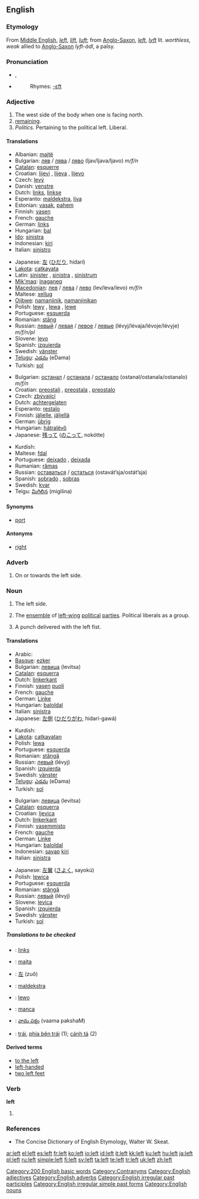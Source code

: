 {{wikipedia|dab=Left}}
==English==

{{rank|ever|saw|things|158|left|part|off|took}}

===Etymology===
From [[Middle English]], ''[[left]]'', ''[[lift]]'', ''[[luft]]''; from [[Anglo-Saxon]], ''[[left]]'', ''[[lyft]]'' lit. ''worthless, weak'' allied to [[Anglo-Saxon]] ''lyft-ádl'', a palsy.

===Pronunciation===
*{{IPA|/lɛft/}}, {{SAMPA|/lEft/}}
*{{audio|en-us-left.ogg|Audio (US)}}
*:Rhymes: [[Rhymes:English:-ɛft|-ɛft]]

===Adjective===
{{en-adj|more left|leftmost}}

# The west side of the body when one is facing north. 
# [[remaining]].
# ''Politics.'' Pertaining to the political left. Liberal.

====Translations====
{{trans-top|direction}}
*Albanian: [[majtë]]
*Bulgarian: [[ляв]] / [[лява]] / [[ляво]] (ljav/ljava/ljavo) ''m/f/n''
*[[Catalan]]: [[esquerre]]
*Croatian: [[lijevi]] {{m}}, [[lijeva]] {{f}}, [[lijevo]] {{n}}
*Czech: [[levý]] {{m}}
*Danish: [[venstre]]
*Dutch: [[links]], [[linkse]]
*Esperanto: [[maldekstra]], [[liva]]
*Estonian: [[vasak]], [[pahem]]
*Finnish: [[vasen]]
*French: [[gauche]]
*German: [[link#German|links]]
*Hungarian: [[bal]]
*[[Ido]]: [[sinistra]]
*Indonesian: [[kiri]]
*Italian: [[sinistro]]
{{trans-mid}}
*Japanese: [[左]] ([[ひだり]], hidarí)
*[[Lakota]]: [[catkayata]]
*Latin: [[sinister]] {{m}}, [[sinistra]] {{f}}, [[sinistrum]] {{n}}
*[[Mik'maq]]: [[inaganeq]]
*[[Macedonian]]: [[лев]] / [[лева]] / [[лево]] (lev/leva/levo) ''m/f/n''
*Maltese: [[xellug]] {{m}}
*[[Ojibwe]]: [[namanjinik]], [[namanjinikan]] {{p}}
*Polish: [[lewy]] {{m}}, [[lewa]] {{f}}, [[lewe]] {{n}}
*Portuguese: [[esquerda]]
*Romanian: [[stâng]]
*Russian: [[левый]] / [[левая]] / [[левое]] / [[левые]] (lévyj/lévaja/lévoje/lévyje) ''m/f/n/pl''
*Slovene: [[levo]]
*Spanish: [[izquierda]]
*Swedish: [[vänster]]
*[[Telugu]]: [[ఎడమ]] (eDama)
*Turkish: [[sol]]
{{trans-bottom}}

{{trans-top|remaining}}
*Bulgarian: [[останал]] / [[останала]] / [[останало]] (ostanal/ostanala/ostanalo) ''m/f/n''
*Croatian: [[preostali]] {{m}}, [[preostala]] {{f}}, [[preostalo]] {{n}}
*Czech: [[zbývající]] {{m}}
*Dutch: [[achtergelaten]]
*Esperanto: [[restaĵo]]
*Finnish: [[jäljelle]], [[jäljellä]]
*German: [[übrig]]
*Hungarian: [[hátralévő]]
*Japanese: [[残って]] ([[のこって]], nokótte)
{{trans-mid}}
*Kurdish: {{KUchar|[[ماوه‌]]}}
*Maltese: [[fdal]]
*Portuguese: [[deixado]] {{m}}, [[deixada]] {{f}}
*Rumanian: [[rămas]]
*Russian: [[оставаться]] / [[остаться]] (ostavát’sja/ostát’sja)
*Spanish: [[sobrado]] {{m}}, [[sobras]] {{f}}
*Swedish: [[kvar]]
*Telgu: [[మిగిలిన]] (migilina)
{{trans-bottom}}

====Synonyms====
*[[port]]

====Antonyms====
*[[right]]

===Adverb===
{{en-adv|-}}

# On or towards the left side.

===Noun===
{{en-noun}}

# The left side.
# {{politics}} The [[ensemble]] of [[left-wing]] [[political]] [[party|parties]]. Political liberals as a group.
# {{boxing}} A punch delivered with the left fist.

====Translations====
{{trans-top|The left side (1)}}
*Arabic: {{ARchar|[[یسار]]}}
*[[Basque]]: [[ezker]]
*Bulgarian: [[левица]] (levitsa)
*[[Catalan]]: [[esquerra]] {{f}}
*Dutch: [[linkerkant]] {{m}}
*Finnish: [[vasen]] [[puoli]]
*French: [[gauche]] {{f}}
*German: [[Linke]] {{f}}
*Hungarian: [[bal]][[oldal]]
*Italian: [[sinistra]] {{f}}
*Japanese: [[左側]] ([[ひだりがわ]], hidarí-gawá)
{{trans-mid}}
*Kurdish: {{KUchar|[[چه‌پ]]}}
*[[Lakota]]: [[catkayatan]]
*Polish: [[lewa]] {{f}}
*Portuguese: [[esquerda]] {{f}}
*Romanian: [[stângă]] {{f}}
*Russian: [[левый]] (lévyj)
*Spanish: [[izquierda]] {{f}}
*Swedish: [[vänster]] {{c}}
*[[Telugu]]: [[ఎడమ]] (eDama)
*Turkish: [[sol]]
{{trans-bottom}}

{{trans-top|The ensemble of left-wing political parties}}
*Bulgarian: [[левица]] (levitsa)
*[[Catalan]]: [[esquerra]] {{f}}
*Croatian: [[ljevica]] {{f}}
*Dutch: [[linkerkant]] {{m}}
*Finnish: [[vasemmisto]]
*French: [[gauche]] {{f}}
*German: [[Linke]] {{f}}
*Hungarian: [[bal]][[oldal]]
*Indonesian: [[sayap]] [[kiri]]
*Italian: [[sinistra]] {{f}}
{{trans-mid}}
*Japanese: [[左翼]] ([[さよく]], sayokú)
*Polish: [[lewica]] {{f}}
*Portuguese: [[esquerda]] {{f}}
*Romanian: [[stângă]] {{f}}
*Russian: [[левый]] (lévyj)
*Slovene: [[levica]]
*Spanish: [[izquierda]] {{f}}
*Swedish: [[vänster]] {{c}}
*Turkish: [[sol]]
{{trans-bottom}}

=====Translations to be checked=====
{{checktrans}}
*{{ttbc|Afrikaans}}: [[links]]
*{{ttbc|Albanian}}: [[majta]] {{f}}
*{{ttbc|Chinese}}: [[左]] (zuǒ)
*{{ttbc|Esperanto}}: [[maldekstra]]
*{{ttbc|Polish}}: [[lewo]] {{n}}
*{{ttbc|Sardinian}}: [[manca]] {{f}}
*{{ttbc|Telugu}}: [[వామ పక్షం]] (vaama pakshaM)
*{{ttbc|Vietnamese}}: [[trái]], [[phía bên trái]] (1); [[cánh tả]] (2)

====Derived terms====
*[[to the left]]
*[[left-handed]]
*[[two left feet]]

===Verb===
'''left'''

# {{past of|[[leave]]}}

===References===
*The Concise Dictionary of English Etymology, Walter W. Skeat.

[[Category:200 English basic words]]
[[Category:Contranyms]]
[[Category:English adjectives]]
[[Category:English adverbs]]
[[Category:English irregular past participles]]
[[Category:English irregular simple past forms]]
[[Category:English nouns]]

[[ar:left]]
[[el:left]]
[[es:left]]
[[fr:left]]
[[ko:left]]
[[io:left]]
[[id:left]]
[[it:left]]
[[kk:left]]
[[ku:left]]
[[hu:left]]
[[ja:left]]
[[pl:left]]
[[ru:left]]
[[simple:left]]
[[fi:left]]
[[sv:left]]
[[ta:left]]
[[te:left]]
[[tr:left]]
[[uk:left]]
[[zh:left]]